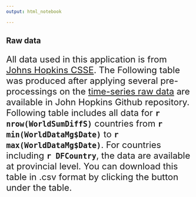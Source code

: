 ---
output: html_notebook

---


## **Raw data**

<font size="5">

All data used in this application is from [Johns Hopkins CSSE](https://systems.jhu.edu/). The Following table was produced after applying several pre-processings on the [time-series raw data](https://github.com/CSSEGISandData/COVID-19/tree/master/csse_covid_19_data/csse_covid_19_time_series) are available in John Hopkins Github repository. Following table includes all data for **`r nrow(WorldSumDiffS)`** countries from **`r min(WorldDataMg$Date)`** to **`r max(WorldDataMg$Date)`**. For countries including   **`r DFCountry`**, the data are available at provincial level. You can download this table in .csv format by clicking the button under the table.   

<font>
 